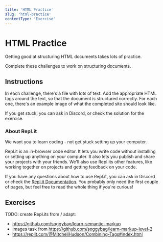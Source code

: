 ```yaml
---
title: 'HTML Practice'
slug: 'html-practice'
contentType: 'Exercise'
---
```


# HTML Practice

Getting good at structuring HTML documents takes lots of practice.

Complete these challenges to work on structuring documents.

## Instructions

In each challenge, there's a file with lots of text. Add the appropriate HTML tags around the text,
so that the document is structured correctly. For each one, there's an example image of what the
completed site should look like.

If you get stuck, you can ask in Discord, or check the solution for the exercise.

### About Repl.it

We want you to learn coding - not get stuck setting up your computer.

Repl.it is an in-browser code editor. It lets you write code without installing or setting up
anything on your computer. It also lets you publish and share your projects with your friends. We'll
also use Repl.its other features, like working together on projects and getting feedback on your
code.

If you have any questions about how to use Repl.it, you can ask in Discord or check the
[Repl.it Documentation](https://docs.replit.com/tutorials/00-overview). You probably only need the
first couple of pages, but feel free to read the whole thing if you're curious!

## Exercises

TODO: create Repl.its from / adapt:

- https://github.com/soggybag/learn-semantic-markup
- Images task from https://github.com/soggybag/learn-markup-level-2
- https://replit.com/@MitchellHudson/Combining-Tags#index.html
